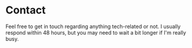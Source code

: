 

# Contact

Feel free to get in touch regarding anything tech-related or not. I usually respond within 48 hours, but you may need to wait a bit longer if I'm really busy.

<Form/>

<div className="h-32"/>


